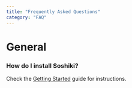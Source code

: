 ```yaml
---
title: "Frequently Asked Questions"
category: "FAQ"
---
```


# General

### How do I install Soshiki?

Check the [Getting Started](/help/guides/getting-started) guide for instructions.
